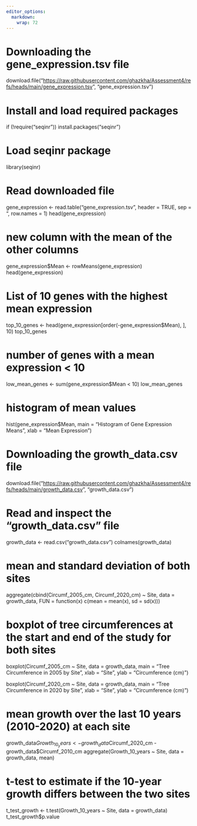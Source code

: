 ```yaml
---
editor_options: 
  markdown: 
    wrap: 72
---
```


# Downloading the gene_expression.tsv file

download.file("<https://raw.githubusercontent.com/ghazkha/Assessment4/refs/heads/main/gene_expression.tsv>",
"gene_expression.tsv")

# Install and load required packages

if (!require("seqinr")) install.packages("seqinr")

# Load seqinr package

library(seqinr)

# Read downloaded file

gene_expression \<- read.table("gene_expression.tsv", header = TRUE, sep
= "\t", row.names = 1) head(gene_expression)

# new column with the mean of the other columns

gene_expression\$Mean \<- rowMeans(gene_expression)
head(gene_expression)

# List of 10 genes with the highest mean expression

top_10_genes \<- head(gene_expression[order(-gene_expression\$Mean), ],
10) top_10_genes

# number of genes with a mean expression \< 10

low_mean_genes \<- sum(gene_expression\$Mean \< 10) low_mean_genes

# histogram of mean values

hist(gene_expression\$Mean, main = "Histogram of Gene Expression Means",
xlab = "Mean Expression")

# Downloading the growth_data.csv file

download.file("<https://raw.githubusercontent.com/ghazkha/Assessment4/refs/heads/main/growth_data.csv>",
"growth_data.csv")

# Read and inspect the "growth_data.csv" file

growth_data \<- read.csv("growth_data.csv") colnames(growth_data)

# mean and standard deviation  of both sites

aggregate(cbind(Circumf_2005_cm, Circumf_2020_cm) ~ Site, data = growth_data, FUN = function(x) c(mean = mean(x), sd = sd(x)))

# boxplot of tree circumferences at the start and end of the study for both sites
boxplot(Circumf_2005_cm ~ Site, data = growth_data, 
        main = "Tree Circumference in 2005 by Site", xlab = "Site", ylab = "Circumference (cm)")

boxplot(Circumf_2020_cm ~ Site, data = growth_data, 
        main = "Tree Circumference in 2020 by Site", xlab = "Site", ylab = "Circumference (cm)")

# mean growth over the last 10 years (2010-2020) at each site
growth_data$Growth_10_years <- growth_data$Circumf_2020_cm - growth_data$Circumf_2010_cm aggregate(Growth_10_years ~ Site, data = growth_data, mean)

# t-test to estimate if the 10-year growth differs between the two sites
t_test_growth <- t.test(Growth_10_years ~ Site, data = growth_data)
t_test_growth$p.value

